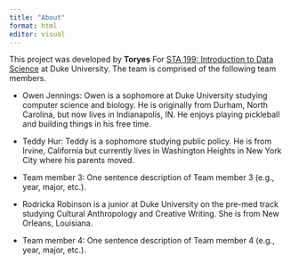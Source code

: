 ```yaml
---
title: "About"
format: html
editor: visual
---
```


This project was developed by **Toryes** For [STA 199: Introduction to Data Science](https://sta199-s23-2.github.io/) at Duke University. The team is comprised of the following team members.

-   Owen Jennings: Owen is a sophomore at Duke University studying computer science and biology. He is originally from Durham, North Carolina, but now lives in Indianapolis, IN. He enjoys playing pickleball and building things in his free time.

-   Teddy Hur: Teddy is a sophomore studying public policy. He is from Irvine, California but currently lives in Washington Heights in New York City where his parents moved.

-   Team member 3: One sentence description of Team member 3 (e.g., year, major, etc.).

-   Rodricka Robinson is a junior at Duke University on the pre-med track studying Cultural Anthropology and Creative Writing. She is from New Orleans, Louisiana.

-   Team member 4: One sentence description of Team member 4 (e.g., year, major, etc.).
